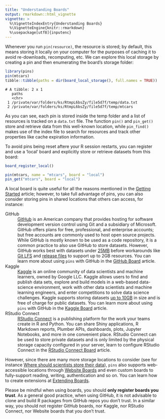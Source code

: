 ```yaml
---
title: "Understanding Boards"
output: rmarkdown::html_vignette
vignette: >
  %\VignetteIndexEntry{Understanding Boards}
  %\VignetteEngine{knitr::rmarkdown}
  %\usepackage[utf8]{inputenc}
---
```


Whenever you run `pin(resource)`, the resource is stored; by default, this means storing it locally on your computer for the purposes of caching it to avoid re-downloads, recomputing, etc. We can explore this local storage by creating a pin and then enumerating the board's storage folder:

```r
library(pins)
pin(mtcars)
tibble::tibble(paths = dir(board_local_storage(), full.names = TRUE))
```
```
# A tibble: 2 x 1
   paths                                                
   <chr>                                                
 1 /private/var/folders/ks/RtmpL6bsZy/file5d7f/temp/data.txt     
 2 /private/var/folders/ks/RtmpL6bsZy/file5d7f/temp/mtcars            
```

As you can see, each pin is stored inside the temp folder and a list of resources is tracked on a `data.txt` file. The function `pin()` and `pin_get()` store and retrieve data from this well-known location, while `pin_find()` makes use of the index file to search for resources and track other properties like cache expiration information.

To avoid pins being reset aftere your R session restarts, you can register and use a 'local' board and explicitly store or retrieve datasets from this board:

```r
board_register_local()

pin(mtcars, name = "mtcars", board = "local")
pin_get("mtcars", board = "local")
```

A local board is quite useful for all the reasons mentioned in the [Getting Started](pins-rstudio.html) article; however, to take full advantage of pins, you can also consider storing pins in shared locations that others can access, for instance:

GitHub
: [GitHub](https://github.com) is an American company that provides hosting for software development version control using Git and a subsidiary of Microsoft. GitHub offers plans for free, professional, and enterprise accounts; but free accounts are commonly used to host open source projects. While GitHub is mostly known to be used as a code repository, it is a common practice to also use GitHub to store datasets. However, GitHub works best with datasets under [25MB](https://help.github.com/en/articles/adding-a-file-to-a-repository) before workarounds like [Git LFS](https://git-lfs.github.com/) and [release files](https://help.github.com/en/articles/distributing-large-binaries) to support up to 2GB resources. You can learn more about using `pins` with GitHub in the [GitHub Board](boards-github.html) article.

Kaggle
: [Kaggle](https://www.kaggle.com) is an online community of data scientists and machine learners, owned by Google LLC. Kaggle allows users to find and publish data sets, explore and build models in a web-based data-science environment, work with other data scientists and machine learning engineers, and enter competitions to solve data science challenges. Kaggle supports storing datasets [up to 10GB](https://www.kaggle.com/product-feedback/43505#post246047) in size and is free of charge for public datasets. You can learn more about using `pins` with GitHub in the [Kaggle Board](boards-kaggle.html) article.

RStudio Connect
: [RStudio Connect](https://www.rstudio.com/products/connect/) is a publishing platform for the work your teams create in R and Python. You can share Shiny applications, R Markdown reports, Plumber APIs, dashboards, plots, Jupyter Notebooks, and more in one convenient place. RStudio Connect can be used to store private datasets and is only limited by the physical storage capacity configured in your server, learn to configure RStudio Connect in the [RStudio Connect Board](boards-kaggle.html) article.

However, since there are many more storage locations to consider (see for instance [Where should scientists store their data](https://github.com/swcarpentry/DEPRECATED-site/issues/797)), `pins` also supports web-accessible locations through [Website Boards](boards-websites.html) and even custom boards to fully-support reading, writing, authentication and so on. You can learn how to create extensions at [Extending Boards](boards-extending.html).

Please be mindful when using boards, you should **only register boards you trust**. As a general good practice, when using GitHub, it is not advisable to clone and build R packages from GitHub repos you don't trust. In a similar way, you should not register GitHub boards, nor Kaggle, nor RStudio Connect, nor Website boards that you don't trust.
